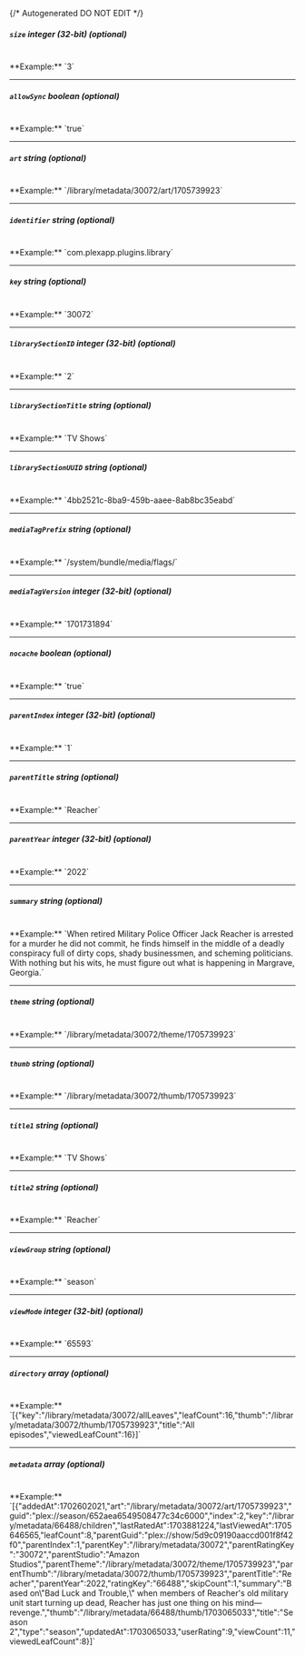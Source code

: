 {/* Autogenerated DO NOT EDIT  */}
##### `size` _integer (32-bit) (optional)_
<br/>
**Example:** `3`

---
##### `allowSync` _boolean (optional)_
<br/>
**Example:** `true`

---
##### `art` _string (optional)_
<br/>
**Example:** `/library/metadata/30072/art/1705739923`

---
##### `identifier` _string (optional)_
<br/>
**Example:** `com.plexapp.plugins.library`

---
##### `key` _string (optional)_
<br/>
**Example:** `30072`

---
##### `librarySectionID` _integer (32-bit) (optional)_
<br/>
**Example:** `2`

---
##### `librarySectionTitle` _string (optional)_
<br/>
**Example:** `TV Shows`

---
##### `librarySectionUUID` _string (optional)_
<br/>
**Example:** `4bb2521c-8ba9-459b-aaee-8ab8bc35eabd`

---
##### `mediaTagPrefix` _string (optional)_
<br/>
**Example:** `/system/bundle/media/flags/`

---
##### `mediaTagVersion` _integer (32-bit) (optional)_
<br/>
**Example:** `1701731894`

---
##### `nocache` _boolean (optional)_
<br/>
**Example:** `true`

---
##### `parentIndex` _integer (32-bit) (optional)_
<br/>
**Example:** `1`

---
##### `parentTitle` _string (optional)_
<br/>
**Example:** `Reacher`

---
##### `parentYear` _integer (32-bit) (optional)_
<br/>
**Example:** `2022`

---
##### `summary` _string (optional)_
<br/>
**Example:** `When retired Military Police Officer Jack Reacher is arrested for a murder he did not commit, he finds himself in the middle of a deadly conspiracy full of dirty cops, shady businessmen, and scheming politicians. With nothing but his wits, he must figure out what is happening in Margrave, Georgia.`

---
##### `theme` _string (optional)_
<br/>
**Example:** `/library/metadata/30072/theme/1705739923`

---
##### `thumb` _string (optional)_
<br/>
**Example:** `/library/metadata/30072/thumb/1705739923`

---
##### `title1` _string (optional)_
<br/>
**Example:** `TV Shows`

---
##### `title2` _string (optional)_
<br/>
**Example:** `Reacher`

---
##### `viewGroup` _string (optional)_
<br/>
**Example:** `season`

---
##### `viewMode` _integer (32-bit) (optional)_
<br/>
**Example:** `65593`

---
##### `directory` _array (optional)_
<br/>
**Example:** `[{"key":"/library/metadata/30072/allLeaves","leafCount":16,"thumb":"/library/metadata/30072/thumb/1705739923","title":"All episodes","viewedLeafCount":16}]`

---
##### `metadata` _array (optional)_
<br/>
**Example:** `[{"addedAt":1702602021,"art":"/library/metadata/30072/art/1705739923","guid":"plex://season/652aea6549508477c34c6000","index":2,"key":"/library/metadata/66488/children","lastRatedAt":1703881224,"lastViewedAt":1705646565,"leafCount":8,"parentGuid":"plex://show/5d9c09190aaccd001f8f42f0","parentIndex":1,"parentKey":"/library/metadata/30072","parentRatingKey":"30072","parentStudio":"Amazon Studios","parentTheme":"/library/metadata/30072/theme/1705739923","parentThumb":"/library/metadata/30072/thumb/1705739923","parentTitle":"Reacher","parentYear":2022,"ratingKey":"66488","skipCount":1,"summary":"Based on\"Bad Luck and Trouble,\" when members of Reacher's old military unit start turning up dead, Reacher has just one thing on his mind—revenge.","thumb":"/library/metadata/66488/thumb/1703065033","title":"Season 2","type":"season","updatedAt":1703065033,"userRating":9,"viewCount":11,"viewedLeafCount":8}]`


